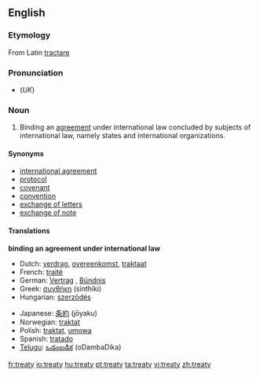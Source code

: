 ==English==
{{wikipedia}}

===Etymology===
From Latin [[tractare]]

===Pronunciation===
* (''UK'') {{IPA|/ˈtriː.ti/}}

===Noun===
{{en-noun|treat|ies}}

# Binding an [[agreement]] under international law concluded by subjects of international law, namely states and international organizations.

====Synonyms====
*[[international agreement]]
*[[protocol]]
*[[covenant]]
*[[convention]]
*[[exchange of letters]]
*[[exchange of note]]

====Translations====
'''binding an agreement under international law'''
{{top}}
*Dutch: [[verdrag]], [[overeenkomst]], [[traktaat]]
*French: [[traité]]
*German: [[Vertrag]] {{m}}, [[Bündnis]] {{n}}
*Greek: [[συνθήκη]] (sinthíki) {{f}}
*Hungarian: [[szerzõdés]]
{{mid}}
*Japanese: [[条約]] (jōyaku)
*Norwegian: [[traktat]] {{m}}
*Polish: [[traktat]], [[umowa]]
*Spanish: [[tratado]] {{m}}
*[[Telugu]]: [[ఒడంబడిక]] (oDambaDika)
{{bottom}}

[[fr:treaty]]
[[io:treaty]]
[[hu:treaty]]
[[pt:treaty]]
[[ta:treaty]]
[[vi:treaty]]
[[zh:treaty]]